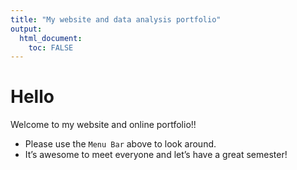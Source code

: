 ```yaml
---
title: "My website and data analysis portfolio"
output: 
  html_document:
    toc: FALSE
---
```


# Hello

Welcome to my website and online portfolio!!

-   Please use the `Menu Bar` above to look around.
-   It's awesome to meet everyone and let's have a great semester!
